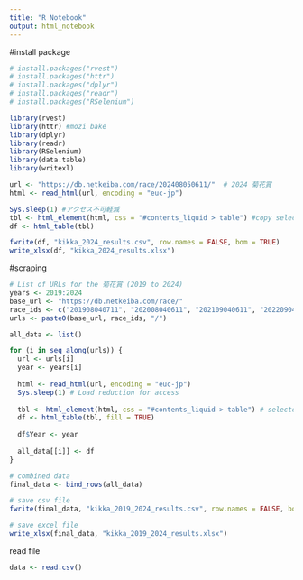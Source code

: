 ---
title: "R Notebook"
output: html_notebook
---

#install package
```{r}
# install.packages("rvest")
# install.packages("httr")
# install.packages("dplyr")
# install.packages("readr")
# install.packages("RSelenium")

library(rvest)
library(httr) #mozi bake
library(dplyr)
library(readr)
library(RSelenium)
library(data.table)
library(writexl)
```


```{r}
url <- "https://db.netkeiba.com/race/202408050611/"  # 2024 菊花賞 
html <- read_html(url, encoding = "euc-jp")

Sys.sleep(1) #アクセス不可軽減
tbl <- html_element(html, css = "#contents_liquid > table") #copy selector
df <- html_table(tbl)

fwrite(df, "kikka_2024_results.csv", row.names = FALSE, bom = TRUE)
write_xlsx(df, "kikka_2024_results.xlsx")

```



#scraping
```{r}

# List of URLs for the 菊花賞 (2019 to 2024)
years <- 2019:2024
base_url <- "https://db.netkeiba.com/race/"
race_ids <- c("201908040711", "202008040611", "202109040611", "202209040711", "202308020711", "202408050611")
urls <- paste0(base_url, race_ids, "/")

all_data <- list()

for (i in seq_along(urls)) {
  url <- urls[i]
  year <- years[i]
  
  html <- read_html(url, encoding = "euc-jp")
  Sys.sleep(1) # Load reduction for access
  
  tbl <- html_element(html, css = "#contents_liquid > table") # selector
  df <- html_table(tbl, fill = TRUE)
  
  df$Year <- year
  
  all_data[[i]] <- df
}

# combined data
final_data <- bind_rows(all_data)

# save csv file
fwrite(final_data, "kikka_2019_2024_results.csv", row.names = FALSE, bom = TRUE)

# save excel file
write_xlsx(final_data, "kikka_2019_2024_results.xlsx")


```

read file
```{r}
data <- read.csv()
```

